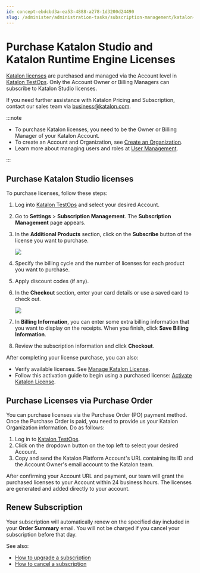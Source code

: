 ```yaml
---
id: concept-ebdcbd3a-ea53-4888-a278-1d3200d24490
slug: /administer/administration-tasks/subscription-management/katalon-studio-enterprise-and-katalon-runtime-engine-license/purchase-katalon-studio-and-katalon-runtime-engine-licenses
---
```


# Purchase Katalon Studio and Katalon Runtime Engine Licenses

[Katalon licenses](/administer/katalon-studio-enterprise-and-katalon-runtime-engine-license/license-overview) are purchased and managed via the Account level in [Katalon TestOps](https://testops.katalon.io/). Only the Account Owner or Billing Managers can subscribe to Katalon Studio licenses.

If you need further assistance with Katalon Pricing and Subscription, contact our sales team via business@katalon.com.


:::note

-   To purchase Katalon licenses, you need to be the Owner or Billing Manager of your Katalon Account.
-   To create an Account and Organization, see [Create an Organization](/administer/administration-tasks/create-an-organization-and-project).
-   Learn more about managing users and roles at [User Management](/administer/administration-tasks/user-management/manage-users).

:::

## Purchase Katalon Studio licenses

To purchase licenses, follow these steps:

1.  Log into [Katalon TestOps](https://testops.katalon.io/) and select your desired Account.
2.  Go to **Settings** &gt; **Subscription Management**. The **Subscription Management** page appears.

3.  In the **Additional Products** section, click on the **Subscribe** button of the license you want to purchase.

    <img src="/doc_images/Documents/Administer/Administrative_Tasks/Subscription_Management/KSE_KRE_License_Management/license-subscription/Subscription-management-additional-products.png" width={700} />

4.  Specify the billing cycle and the number of licenses for each product you want to purchase.

5.  Apply discount codes \(if any\).
6.  In the **Checkout** section, enter your card details or use a saved card to check out.

    <img src="/doc_images/Documents/Administer/Administrative_Tasks/Subscription_Management/KSE_KRE_License_Management/license-subscription/Katalon-license-purchase-checkout.png" width={700} />

7.  In **Billing Information**, you can enter some extra billing information that you want to display on the receipts. When you finish, click **Save Billing Information**.

8.  Review the subscription information and click **Checkout**.

After completing your license purchase, you can also:

-   Verify available licenses. See [Manage Katalon License](/administer/administration-tasks/license-management/manage-katalon-licenses#).
-   Follow this activation guide to begin using a purchased license: [Activate Katalon License](/administer/katalon-studio-enterprise-and-katalon-runtime-engine-license/activate-a-katalon-license).

## Purchase Licenses via Purchase Order

You can purchase licenses via the Purchase Order \(PO\) payment method. Once the Purchase Order is paid, you need to provide us your Katalon Organization information. Do as follows:

1.  Log in to [Katalon TestOps](https://testops.katalon.io/).
2.  Click on the dropdown button on the top left to select your desired Account.
3.  Copy and send the Katalon Platform Account's URL containing its ID and the Account Owner's email account to the Katalon team.

After confirming your Account URL and payment, our team will grant the purchased licenses to your Account within 24 business hours. The licenses are generated and added directly to your account.

## Renew Subscription

Your subscription will automatically renew on the specified day included in your **Order Summary** email. You will not be charged if you cancel your subscription before that day.

See also:

-   [How to upgrade a subscription](/administer/administration-tasks/subscription-management/katalon-studio-enterprise-and-katalon-runtime-engine-license/upgrade-billing-plan-of-licenses)
-   [How to cancel a subscription](/administer/administration-tasks/subscription-management/katalon-studio-enterprise-and-katalon-runtime-engine-license/cancel-license-renewal)